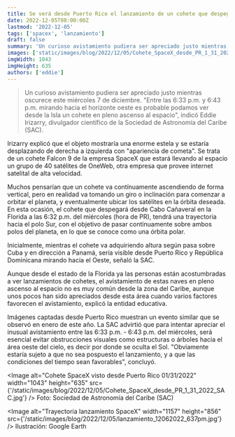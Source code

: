 ```yaml
---
title: Se verá desde Puerto Rico el lanzamiento de un cohete que despegará desde la Florida
date: 2022-12-05T08:00:00Z
lastmod: '2022-12-05'
tags: ['spacex', 'lanzamiento']
draft: false
summary: 'Un curioso avistamiento pudiera ser apreciado justo mientras oscurece este miércoles 7 de diciembre. "Entre las 6:33 p.m. y 6:43 p.m. mirando hacia el horizonte oeste es probable podamos ver desde la Isla un cohete en pleno ascenso al espacio", indicó Eddie Irizarry.'
images: ['static/images/blog/2022/12/05/Cohete_SpaceX_desde_PR_1_31_2022_SAC.jpg']
imgWidth: 1043
imgHeight: 635
authors: ['eddie']
---
```


> Un curioso avistamiento pudiera ser apreciado justo mientras oscurece este miércoles 7 de diciembre. "Entre las 6:33 p.m. y 6:43 p.m. mirando hacia el horizonte oeste es probable podamos ver desde la Isla un cohete en pleno ascenso al espacio", indicó Eddie Irizarry,
> divulgador científico de la Sociedad de Astronomía del Caribe (SAC).

Irizarry explicó que el objeto mostraría una enorme estela y se estaría desplazando de derecha a izquierda con "apariencia de cometa". Se trata de un cohete Falcon 9 de la empresa SpaceX que estará llevando al espacio un grupo de 40 satélites de OneWeb, otra empresa que provee internet satelital de alta velocidad.

Muchos pensarían que un cohete va contínuamente ascendiendo de forma vertical, pero en realidad va tomando un giro o inclinación para comenzar a orbitar el planeta, y eventualmente ubicar los satélites en la órbita deseada. En esta ocasión, el cohete que despegará desde Cabo Cañaveral en la Florida a las 6:32 p.m. del miércoles (hora de PR), tendrá una trayectoria hacia el polo Sur, con el objetivo de pasar contínuamente sobre ambos polos del planeta, en lo que se conoce como una órbita polar.

Inicialmente, mientras el cohete va adquiriendo altura según pasa sobre Cuba y en dirección a Panamá, sería visible desde Puerto Rico y República Dominicana mirando hacia el Oeste, señaló la SAC.

Aunque desde el estado de la Florida ya las personas están acostumbradas a ver lanzamientos de cohetes, el avistamiento de estas naves en pleno ascenso al espacio no es muy común desde la zona del Caribe, aunque unos pocos han sido apreciados desde esta área cuando varios factores favorecen el avistamiento, explicó la entidad educativa.

Imágenes captadas desde Puerto Rico muestran un evento similar que se observó en enero de este año. La SAC advirtió que para intentar apreciar el inusual avistamiento entre las 6:33 p.m. - 6:43 p.m. del miércoles, será esencial evitar obstrucciones visuales como estructuras o árboles hacia el área oeste del cielo, es decir por donde se oculta el Sol. "Obviamente estaría sujeto a que no sea pospuesto el lanzamiento, y a que las condiciones del tiempo sean favorables", concluyó.

<Image
  alt="Cohete SpaceX visto desde Puerto Rico 01/31/2022"
  width="1043"
  height="635"
  src={'/static/images/blog/2022/12/05/Cohete_SpaceX_desde_PR_1_31_2022_SAC.jpg'}
/>
<ImageCaption>Foto: Sociedad de Astronomía del Caribe (SAC)</ImageCaption>

<Image
  alt="Trayectoria lanzamiento SpaceX"
  width="1157"
  height="856"
  src={'/static/images/blog/2022/12/05/lanzamiento_12062022_637pm.jpg'}
/>
<ImageCaption>Ilustración: Google Earth</ImageCaption>
